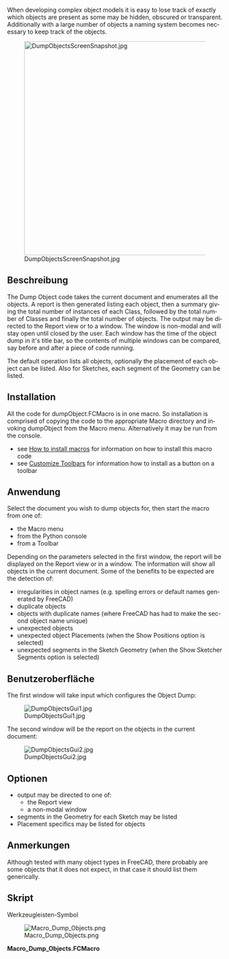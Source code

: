 <languages/>

{{Macro/de
|Name=Objekte auflisten
|Description=Dieses Makro generiert eine Liste aller Objekte im aktuellen Dokument – die Liste kann in einem Fenster oder in der Berichtsansicht angezeigt werden.
|Author=Piffpoof
|Version=0.3
|Date=2023-01-14
|FCVersion= 0.20
|Download=[https://wiki.freecad.org/images/2/2e/Macro_Dump_Objects.png Werkzeugleisten-Symbol]
}}

<div lang="en" dir="ltr" class="mw-content-ltr">
When developing complex object models it is easy to lose track of exactly which objects are present as some may be hidden, obscured or transparent. Additionally with a large number of objects a naming system becomes necessary to keep track of the objects.
</div>

[[File:DumpObjectsScreenSnapshot.jpg|500px]]

<span id="Description"></span>
==Beschreibung==

<div lang="en" dir="ltr" class="mw-content-ltr">
The Dump Object code takes the current document and enumerates all the objects. A report is then generated listing each object, then a summary giving the total number of instances of each Class, followed by the total number of Classes and finally the total number of objects. The output may be directed to the Report view or to a window. The window is non-modal and will stay open until closed by the user. Each window has the time of the object dump in it's title bar, so the contents of multiple windows can be compared, say before and after a piece of code running.
</div>

<div lang="en" dir="ltr" class="mw-content-ltr">
The default operation lists all objects, optionally the placement of each object can be listed. Also for Sketches, each segment of the Geometry can be listed.
</div>

==Installation==

<div lang="en" dir="ltr" class="mw-content-ltr">
All the code for dumpObject.FCMacro is in one macro. So installation is comprised of copying the code to the appropriate Macro directory and invoking dumpObject from the Macro menu. Alternatively it may be run from the console.
* see [[How to install macros]] for information on how to install this macro code
* see [[Customize Toolbars]] for information how to install as a button on a toolbar
</div>

<span id="Usage"></span>
==Anwendung==

<div lang="en" dir="ltr" class="mw-content-ltr">
Select the document you wish to dump objects for, then start the macro from one of:
* the Macro menu
* from the Python console
* from a Toolbar
</div>

<div lang="en" dir="ltr" class="mw-content-ltr">
Depending on the parameters selected in the first window, the report will be displayed on the Report view or in a window.
The information will show all objects in the current document. Some of the benefits to be expected are the detection of:
</div>

<div lang="en" dir="ltr" class="mw-content-ltr">
* irregularities in object names (e.g. spelling errors or default names generated by FreeCAD)
* duplicate objects
* objects with duplicate names (where FreeCAD has had to make the second object name unique)
* unexpected objects
* unexpected object Placements (when the Show Positions option is selected)
* unexpected segments in the Sketch Geometry (when the Show Sketcher Segments option is selected)
</div>

<span id="User_Interface"></span>
==Benutzeroberfläche==

<div lang="en" dir="ltr" class="mw-content-ltr">
The first window will take input which configures the Object Dump:
</div>

[[File:DumpObjectsGui1.jpg]]

<div lang="en" dir="ltr" class="mw-content-ltr">
The second window will be the report on the objects in the current document:
</div>

[[File:DumpObjectsGui2.jpg]]

<span id="Options"></span>
==Optionen==

<div lang="en" dir="ltr" class="mw-content-ltr">
* output may be directed to one of:
** the Report view
**a non-modal window
* segments in the Geometry for each Sketch may be listed
* Placement specifics may be listed for objects
</div>

<span id="Remarks"></span>
==Anmerkungen==

<div lang="en" dir="ltr" class="mw-content-ltr">
Although tested with many object types in FreeCAD, there probably are some objects that it does not expect, in that case it should list them generically.
</div>

<span id="Script"></span>
==Skript== 

Werkzeugleisten-Symbol

[[Image:Macro_Dump_Objects.png]]

'''Macro_Dump_Objects.FCMacro'''

{{MacroCode|code=
#
#                       Dump Object
#                       v 0.3 - 14/01/2023 conversion to PySide2
#                       v 0.2 - added report to CSV file
#                       v 0.1 - added report to window
#                       v 0.0 - report to Report view
#
#***********************************************************************************
# routine to dump object space for Geometric model in the currently active file
#
__title__   = "Dump_Objects"
__author__  = "Piffpoof"
__url__     = "https://wiki.freecad.org/Macro_Dump_Objects"
__version__ = "0.3"
__date__    = "2023/01/14"    #YYYY/MM/DD
#

# import statements
from PySide2 import QtWidgets, QtGui, QtCore
from PySide2.QtWidgets import * #QDialog , QLineEdit, QPushButton, QApplication
from datetime import datetime       # datestamp on output window
from os.path import expanduser      # output directory for CSV
import math
# UI Class definitions

class configureMacro(QtWidgets.QDialog):
    """"""
    def __init__(self):
        super(configureMacro, self).__init__()
        self.initUI()
    def initUI(self):
        self.result         = None
        # set up display only field for selected path type
        self.cbss           = QtWidgets.QCheckBox("Show Sketcher Segments?", self)
        self.cbss.move(20,20)
        self.cbp            = QtWidgets.QCheckBox("Show Positions?", self)
        self.cbp.move(220,20)
        self.pathTypeLbl    = QtWidgets.QLabel("Select Report Destination:", self)
        self.pathTypeLbl.move(20, 70)
        # cancel button
        cancelButton = QtWidgets.QPushButton('Cancel', self)
        cancelButton.clicked.connect(self.onCancel)
        cancelButton.move(10, 100)
        # button #1
        button1 = QtWidgets.QPushButton(choice1, self)
        button1.clicked.connect(self.onBtn1)
        button1.move(120, 100)
        # button #2
        button2 = QtWidgets.QPushButton(choice2, self)
        button2.clicked.connect(self.onBtn2)
        button2.move(235, 100)
        # button #3
        button3 = QtWidgets.QPushButton(choice3, self)
        button3.clicked.connect(self.onBtn3)
        button3.move(327, 100)
        # define window     xLoc,yLoc,xDim,yDim
        self.setGeometry(   250, 250, 435, 150)
        self.setWindowTitle("Select a Report Destination")
        self.setWindowFlags(QtCore.Qt.WindowStaysOnTopHint)
        self.show()
    def onCancel(self):
        self.result = "cancelled"
        self.close()
    def onBtn1(self):
        self.result = choice1
        self.close()
    def onBtn2(self):
        self.result = choice2
        self.close()
    def onBtn3(self):
        self.result = choice3
        self.close()

class DisplayText(QtWidgets.QWidget):
    """"""
    def __init__(self, textToDisplay):
        self.text = textToDisplay
        super(DisplayText, self).__init__()
        self.initUI(textToDisplay)
    def initUI(self, textToDisplay):
        """Constructor"""
        self.textToDisplay = textToDisplay
        # some window dimensions
        self.windowHome = screenWidth * 0.05
        self.windowWidth = screenWidth * 0.9
        self.windowHeight = 400
        self.fieldMargin = 40
        # some column titles
        columnLabels = QtWidgets.QLabel(formatPrintLine("Type / WB","Shape","User Supplied Label","Name"))
        columnLabels.setFont('Courier')
        # set up text editing widget
        text_editor = QtWidgets.QTextEdit(self)
        #self.setCentralWidget(self.text_editor)
        text_editor.setFont('Courier')
        text_editor.setLineWrapMode(QtWidgets.QTextEdit.NoWrap)
        text_editor.move(self.fieldMargin,self.fieldMargin)
        text_editor.move(0,self.fieldMargin)
        text_editor.resize(self.windowWidth-(2*self.fieldMargin),self.windowHeight-(2*self.fieldMargin))
        text_editor.resize(self.windowWidth,self.windowHeight-(2*self.fieldMargin))
        text_editor.append(self.textToDisplay)
        # set up the layout
        vBox = QtWidgets.QVBoxLayout()
        vBox.addWidget(columnLabels)
        vBox.addWidget(text_editor)
        self.setLayout(vBox)
        # define window     xLoc,yLoc,xDim,yDim
        self.setGeometry(   self.windowHome, self.windowHome, self.windowWidth, self.windowHeight)
        self.setWindowTitle("Object Dump of '" + FreeCADGui.ActiveDocument.Document.Label + "' at " + str(datetime.now()))
        self.show()
    #----------------------------------------------------------------------
    def onOk(self):
        self.close()

# Class definitions

# Function Definitions

def countObjects():
    printList = list()
    objectTypeTable = {}
    # build up dictionary of different classes and keep a count
    for obj in FreeCAD.ActiveDocument.Objects:
        if objectTypeTable.__contains__(obj.TypeId):
            objectTypeTable[obj.TypeId] = objectTypeTable[obj.TypeId]+1
        else:
            objectTypeTable[obj.TypeId] = 1
        wb = obj.TypeId[0:obj.TypeId.find("::")]
        shape = obj.TypeId[obj.TypeId.find("::")+2:]
        #print wb + "---" + shape
        placementString = ""
        if obj.TypeId == "Sketcher::SketchObject":
            printList.append(formatPrintLine("Sketch", "", str(obj.Label)))
            if showSketcherSegmentsFlag:
                for i in obj.Geometry:
                    printList.append(formatPrintLine("", " -segment", str(i)))
        elif wb == "Part":
            if showPlacementFlag:
                placementString = str(obj.Placement)
            if shape in ("Cylinder", "Cut", "Box", "Fuse", "Loft", "Feature", "FeaturePython", "Part2DObjectPython"):
                printList.append(formatPrintLine(wb, shape, str(obj.Label), str(obj.Name)))
            else: # print shapes not in list above
                printList.append(formatPrintLine(str(obj.TypeId), "", str(obj.Label), str(obj.Name)))
        elif wb == "PartDesign":
            if showPlacementFlag:
                placementString = str(obj.Placement)
            if shape in ("Pad", "Feature", "Fillet", "Part2DObjectPython"):
                printList.append(formatPrintLine(wb, shape, str(obj.Label), str(obj.Name)))
            else: # print shapes not in list above
                printList.append(formatPrintLine(str(obj.TypeId), "", str(obj.Label), str(obj.Name)))
        elif obj.TypeId == "App::DocumentObjectGroup":
            printList.append(formatPrintLine("Group", "", str(obj.Label)))
        elif obj.TypeId == "Image::ImagePlane":
            printList.append(formatPrintLine(wb, shape, str(obj.Label), str(obj.Name)))     
        else: # print workbench shapes not in lists above
            printList.append(formatPrintLine(str(obj.TypeId), str(obj.Label), str(obj.Name)))
        if showPlacementFlag and len(placementString)!=0:
            printList.append(formatPrintLineMax("", " -placement", placementString))

    printList.append("")
    printList.append(summarySeparator)
    from collections import OrderedDict
    sortedByTags = OrderedDict(sorted(objectTypeTable.items(), key=lambda x: x[1], reverse=True))
    for k, v in sortedByTags.items():
        printList.append(formatPrintLineSum(k,v))
    printList.append("")
    objectClassCount = 0; objectTotalCount = 0
    for i in objectTypeTable:
        objectTotalCount = objectTotalCount + objectTypeTable[i]
    objectCLassCount = len(objectTypeTable)
    printList.append(formatPrintLineSum("Object Class Total is ", str(objectCLassCount)))
    printList.append(formatPrintLineSum("Object Total is ", str(objectTotalCount)))
    printList.append(summarySeparator)
    return printList

def formatPrintLineSum(a,b):
    return printLineFormatter(2, a, str(b), "", "")

def formatPrintLineMax(a,b,c):
    return printLineFormatter(1, a, b, "", "")

def formatPrintLine(a,b,c, *args):
    d = ""
    if len(args)==1:
        d = args[0]
    return printLineFormatter(0, a, b, c, d)

def printLineFormatter(flag,a,b,c,d):
    # flag = 0  standard print, spread values over 4 columns
    # flag = 1  printing verbose things like Sketch details or Placements, combine columns 3 & 4
    # flag = 2  printing the summary lines, combine columns 1 & 2
    suffix = ""
    if csvFlag:
        pfs2 = printFormatString2csv
        pfs3 = printFormatString3csv
        pfs4 = printFormatString4csv
    else:
        pfs2 = printFormatString2
        pfs3 = printFormatString3
        pfs4 = printFormatString4
    if flag==0:
        aa = a[:f1]
        bb = b[:f2]
        cc = c[:f3]
        dd = d[:f4]
        return pfs4.format(aa,bb,cc,dd)
    elif flag==1:
        aa = a[:f1]
        bb = b[:f2]
        cc = c[:f3+f4]
        dd = d[:f4]
        return pfs3.format(aa,bb,cc)
    else:
        print(a)
        aa = a[:f1+f2]
        bb = b[:f3+f4]
        return pfs2.format(aa,bb)

# Constant definitions
# set some field widths
screenWidth = QtWidgets.QDesktopWidget().screenGeometry().width()
global f1, f2, f3, f4
# f1 = 15; f2 = 25; f3 = 45; f4 = 25 # 110 columns in 1000 pixels
f1 = math.floor(15*screenWidth/1000); f2 = math.floor(25*screenWidth/1000); f3 = math.floor(45*screenWidth/1000); f4 = math.floor(25*screenWidth/1000)
# and some print format strings
global printFormatString2, printFormatString3, printFormatString4
global printFormatString2csv, printFormatString3csv, printFormatString4csv
printFormatString2 = "{0:<"+str(f1+f2)+"} {1:<"+str(f3)+"}"
printFormatString2csv = "{0}, {1}"
printFormatString3 = "{0:<"+str(f1)+"} {1:<"+str(f2)+"} {2:<"+str(f3+f4)+"}"
printFormatString3csv = "{0}, {1}, {2}"
printFormatString4 = "{0:<"+str(f1)+"} {1:<"+str(f2)+"} {2:<"+str(f3)+"} {3:<"+str(f4)+"}"
printFormatString4csv = "{0}, {1}, {2}, {3}"
# some button labels that are checked in the code
global choice1, choice2, choice3, csvFlag
choice1 = "Report View"; choice2 = "CSV File"; choice3 = "Window"
csvFlag = False
summarySeparator = "======================================================="
summarySeparatorCsv = "-------------------------------------------------------"
# code ***********************************************************************************
if FreeCAD.ActiveDocument != None:
    # ask if to window or to Report View...
    form = configureMacro()
    form.exec_()
    showSketcherSegmentsFlag = False
    if form.cbss.isChecked():
        showSketcherSegmentsFlag = True
    showPlacementFlag = False
    if form.cbp.isChecked():
        showPlacementFlag = True
    if form.result == choice2:
        csvFlag = True
        showSketcherSegmentsFlag = False
        showPlacementFlag = False
        summarySeparator = summarySeparatorCsv
    printList = countObjects()
    if form.result == choice1: # report to Report View
        mainWindow = FreeCADGui.getMainWindow()
        dockWidgets = mainWindow.findChildren(QtWidgets.QDockWidget)
        reportViewFlag = False
        for dw in dockWidgets:
            if dw.objectName() == "Report view":
                reportViewFlag = True
        if reportViewFlag:
            print( printFormatString4.format(   "", "", "(User Supplied)", ""))
            print( printFormatString4.format(   "Type", "Shape", "Label", "Name"))
            print( "")
            for line in printList:
                print( line + "\n")
        else:
            QtWidgets.QMessageBox.information(None,"","Please use 'Menu->View->Views->Report view' to open the 'Report view'")
    if form.result == choice2: # report to CSV file
        filePath = QtWidgets.QFileDialog.getSaveFileName(parent=None,caption="Save CSV file as",dir=expanduser("~"),filter="*.csv")
        file = open(filePath[0],"w")
        for line in printList:
            file.write(line + "\n")
        file.close()
    if form.result == choice3: # report to window
        #----------------------------------------------------------------------
        longPrintLine = ""
        for line in printList:
            longPrintLine = longPrintLine + line + "\n"
        form = DisplayText(longPrintLine)
#
#OS: Windows 10 Version 2009
#Word size of FreeCAD: 64-bit
#Version: 0.21.0.31513 (Git)
#Build type: Release
#Branch: master
#Hash: b2ab8edba4bfd71681e639f8c3f1105066bed4c7
#Python 3.10.8, Qt 5.15.4, Coin 4.0.0, Vtk 9.1.0, OCC 7.6.3
#
#thus ends the macro... 

}}
{{clear}}